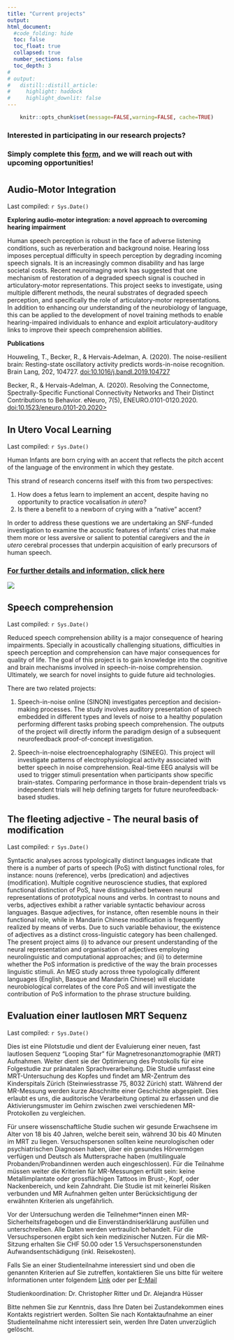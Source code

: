 ```yaml
---
title: "Current projects"
output:
html_document:
  #code_folding: hide
  toc: false
  toc_float: true
  collapsed: true
  number_sections: false
  toc_depth: 3
#     
# output: 
#   distill::distill_article:  
#     highlight: haddock
#     highlight_downlit: false    
---
```


```{=html}
<style>
  .nav-pills>li>a:hover, .nav-pills>li>a:focus, .nav-pills>li.active>a,     .nav-pills>li.active>a:hover, .nav-pills>li.active>a:focus{
     background-color: BalloonBlue; 
     }
</style>
```
<!-- https://www.angularfix.com/2021/10/how-to-change-tabset-colors-without.html -->

```r
    knitr::opts_chunk$set(message=FALSE,warning=FALSE, cache=TRUE)
```

### Interested in participating in our research projects?

### Simply complete this <span style="text-decoration:underline">[form](https://redcap.link/Participate_Neurolinguistics)</span>, and we will reach out with upcoming opportunities!

#  {.tabset .tabset-fade .tabset-pills}

## Audio-Motor Integration

Last compiled: `r Sys.Date()`

**Exploring audio-motor integration: a novel approach to overcoming hearing impairment**

Human speech perception is robust in the face of adverse listening conditions, such as reverberation and background noise. Hearing loss imposes perceptual difficulty in speech perception by degrading incoming speech signals. It is an increasingly common disability and has large societal costs. Recent neuroimaging work has suggested that one mechanism of restoration of a degraded speech signal is couched in articulatory-motor representations. This project seeks to investigate, using multiple different methods, the neural substrates of degraded speech perception, and specifically the role of articulatory-motor representations. In addition to enhancing our understanding of the neurobiology of language, this can be applied to the development of novel training methods to enable hearing-impaired individuals to enhance and exploit articulatory-auditory links to improve their speech comprehension abilities.

**Publications**

Houweling, T., Becker, R., & Hervais-Adelman, A. (2020). The noise-resilient brain: Resting-state oscillatory activity predicts words-in-noise recognition. Brain Lang, 202, 104727. [doi:10.1016/j.bandl.2019.104727](https://www.sciencedirect.com/science/article/pii/S0093934X19303438)

Becker, R., & Hervais-Adelman, A. (2020). Resolving the Connectome, Spectrally-Specific Functional Connectivity Networks and Their Distinct Contributions to Behavior. eNeuro, 7(5), ENEURO.0101-0120.2020. [doi:10.1523/eneuro.0101-20.2020\>](https://www.eneuro.org/content/7/5/ENEURO.0101-20.2020)

## In Utero Vocal Learning

Last compiled: `r Sys.Date()`

Human Infants are born crying with an accent that reflects the pitch accent of the language of the environment in which they gestate.

This strand of research concerns itself with this from two perspectives:

1.  How does a fetus learn to implement an accent, despite having no opportunity to practice vocalisation *in utero*?
2.  Is there a benefit to a newborn of crying with a "native" accent?

In order to address these questions we are undertaking an SNF-funded investigation to examine the acoustic features of infants' cries that make them more or less aversive or salient to potential caregivers and the *in utero* cerebral processes that underpin acquisition of early precursors of human speech.


### [For further details and information, click here](images/Flyer_DE_V3_commit.pdf)
![](images/Scanner_setup_wbkgd.png)

## Speech comprehension

Last compiled: `r Sys.Date()`

Reduced speech comprehension ability is a major consequence of hearing impairments. Specially in acoustically challenging situations, difficulties in speech perception and comprehension can have major consequences for quality of life. The goal of this project is to gain knowledge into the cognitive and brain mechanisms involved in speech-in-noise comprehension. Ultimately, we search for novel insights to guide future aid technologies.

There are two related projects:

1.  Speech-in-noise online (SINON) investigates perception and decision-making processes. The study involves auditory presentation of speech embedded in different types and levels of noise to a healthy population performing different tasks probing speech comprehension. The outputs of the project will directly inform the paradigm design of a subsequent neurofeedback proof-of-concept investigation.

<!-- -->

2.  Speech-in-noise electroencephalography (SINEEG). This project will investigate patterns of electrophysiological activity associated with better speech in noise comprehension. Real-time EEG analysis will be used to trigger stimuli presentation when participants show specific brain-states. Comparing performance in those brain-dependent trials vs independent trials will help defining targets for future neurofeedback-based studies.


## The fleeting adjective - The neural basis of modification

Last compiled: `r Sys.Date()`

Syntactic analyses across typologically distinct languages indicate that there is a number of parts of speech (PoS) with distinct functional roles, for instance: nouns (reference), verbs (predication) and adjectives (modification). Multiple cognitive neuroscience studies, that explored functional distinction of PoS, have distinguished between neural representations of prototypical nouns and verbs. In contrast to nouns and verbs, adjectives exhibit a rather variable syntactic behaviour across languages. Basque adjectives, for instance, often resemble nouns in their functional role, while in Mandarin Chinese modification is frequently realized by means of verbs. Due to such variable behaviour, the existence of adjectives as a distinct cross-linguistic category has been challenged. The present project aims (i) to advance our present understanding of the neural representation and organisation of adjectives employing neurolinguistic and computational approaches; and (ii) to determine whether the PoS information is predictive of the way the brain processes linguistic stimuli. An MEG study across three typologically different languages (English, Basque and Mandarin Chinese) will elucidate neurobiological correlates of the core PoS and will investigate the contribution of PoS information to the phrase structure building.

## Evaluation einer lautlosen MRT Sequenz

Last compiled: `r Sys.Date()`

Dies ist eine Pilotstudie und dient der Evaluierung einer neuen, fast lautlosen Sequenz “Looping Star” für Magnetresonanztomographie (MRT) Aufnahmen. Weiter dient sie der Optimierung des Protokolls für eine Folgestudie zur pränatalen Sprachverarbeitung. Die Studie umfasst eine MRT-Untersuchung des Kopfes und findet am MR-Zentrum des Kinderspitals Zürich (Steinwiesstrasse 75, 8032 Zürich) statt. Während der MR-Messung werden kurze Abschnitte einer Geschichte abgespielt. Dies erlaubt es uns, die auditorische Verarbeitung optimal zu erfassen und die Aktivierungsmuster im Gehirn zwischen zwei verschiedenen MR-Protokollen zu vergleichen.

Für unsere wissenschaftliche Studie suchen wir gesunde Erwachsene im Alter von 18 bis 40 Jahren, welche bereit sein, während 30 bis 40 Minuten im MRT zu liegen. Versuchspersonen sollten keine neurologischen oder psychiatrischen Diagnosen haben, über ein gesundes Hörvermögen verfügen und Deutsch als Muttersprache haben (multilinguale Probanden/Probandinnen werden auch eingeschlossen). Für die Teilnahme müssen weiter die Kriterien für MR-Messungen erfüllt sein: keine Metallimplantate oder grossflächigen Tattoos im Brust-, Kopf, oder Nackenbereich, und kein Zahndraht. Die Studie ist mit keinerlei Risiken verbunden und MR Aufnahmen gelten unter Berücksichtigung der erwähnten Kriterien als ungefährlich.

Vor der Untersuchung werden die Teilnehmer*innen einen MR-Sicherheitsfragebogen und die Einverständniserklärung ausfüllen und unterschreiben.  Alle Daten werden vertraulich behandelt. Für die Versuchspersonen ergibt sich kein medizinischer Nutzen. Für die MR-Sitzung erhalten Sie CHF 50.00 oder 1.5 Versuchspersonenstunden Aufwandsentschädigung (inkl. Reisekosten). 

Falls Sie an einer Studienteilnahme interessiert sind und oben die genannten Kriterien auf Sie zutreffen, kontaktieren Sie uns bitte für weitere Informationen unter folgendem <span style="text-decoration:underline">[Link](https://redcap.link/Participate_Neurolinguistics)</span> oder per <span style="text-decoration:underline">[E-Mail](neuroling-lab@linguistik.uzh.ch)</span>

Studienkoordination: Dr. Christopher Ritter und Dr. Alejandra Hüsser 

<!-- Bei Interesse können sich potentielle Probanden/Probandinnen bei [Dr. Christopher #Ritter](mailto:christopher%5Bdot%5Dritter%5Bat%5Dunige%5Bdot%5Dch) melden. -->

Bitte nehmen Sie zur Kenntnis, dass Ihre Daten bei Zustandekommen eines Kontakts registriert werden. Sollten Sie nach Kontaktaufnahme an einer Studienteilnahme nicht interessiert sein, werden Ihre Daten unverzüglich gelöscht.


#  {.unnumbered}
